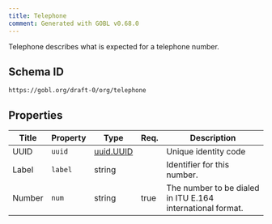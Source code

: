 ```yaml
---
title: Telephone
comment: Generated with GOBL v0.68.0
---
```


Telephone describes what is expected for a telephone number.

## Schema ID

`https://gobl.org/draft-0/org/telephone`

## Properties

| Title  | Property | Type                            | Req. | Description                                                |
|--------|----------|---------------------------------|------|------------------------------------------------------------|
| UUID   | `uuid`   | [uuid.UUID](/draft-0/uuid/uuid) |      | Unique identity code                                       |
| Label  | `label`  | string                          |      | Identifier for this number.                                |
| Number | `num`    | string                          | true | The number to be dialed in ITU E.164 international format. |

